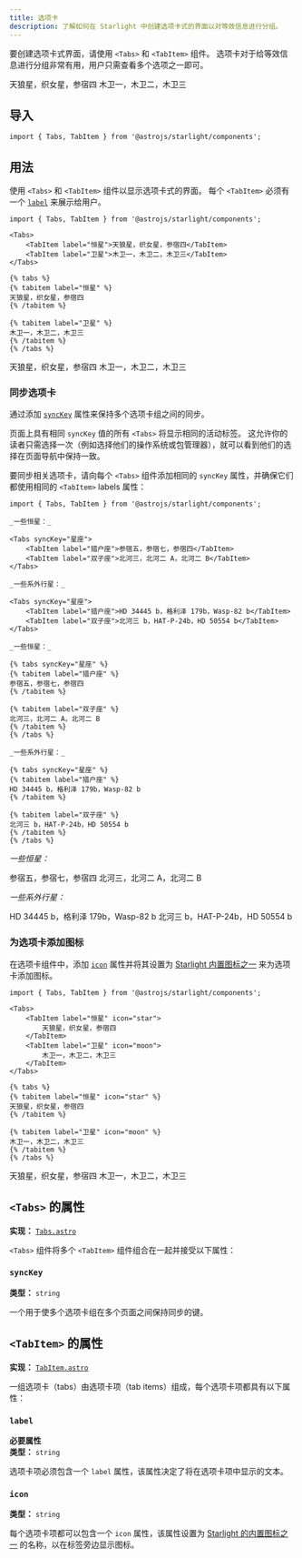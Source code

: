 ```yaml
---
title: 选项卡
description: 了解如何在 Starlight 中创建选项卡式的界面以对等效信息进行分组。
---
```



要创建选项卡式界面，请使用 `<Tabs>` 和 `<TabItem>` 组件。
选项卡对于给等效信息进行分组非常有用，用户只需查看多个选项之一即可。


<Preview>

<Tabs slot="preview">
	<TabItem label="恒星">天狼星，织女星，参宿四</TabItem>
	<TabItem label="卫星">木卫一，木卫二，木卫三</TabItem>
</Tabs>

</Preview>

## 导入

```tsx
import { Tabs, TabItem } from '@astrojs/starlight/components';
```

## 用法

使用 `<Tabs>` 和 `<TabItem>` 组件以显示选项卡式的界面。
每个 `<TabItem>` 必须有一个 [`label`](#label) 来展示给用户。

<Preview>

```mdx
import { Tabs, TabItem } from '@astrojs/starlight/components';

<Tabs>
	<TabItem label="恒星">天狼星，织女星，参宿四</TabItem>
	<TabItem label="卫星">木卫一，木卫二，木卫三</TabItem>
</Tabs>
```

<Fragment slot="markdoc">

```markdoc
{% tabs %}
{% tabitem label="恒星" %}
天狼星，织女星，参宿四
{% /tabitem %}

{% tabitem label="卫星" %}
木卫一，木卫二，木卫三
{% /tabitem %}
{% /tabs %}
```

</Fragment>

<Tabs slot="preview">
	<TabItem label="恒星">天狼星，织女星，参宿四</TabItem>
	<TabItem label="卫星">木卫一，木卫二，木卫三</TabItem>
</Tabs>

</Preview>

### 同步选项卡

通过添加 [`syncKey`](#synckey) 属性来保持多个选项卡组之间的同步。

页面上具有相同 `syncKey` 值的所有 `<Tabs>` 将显示相同的活动标签。
这允许你的读者只需选择一次（例如选择他们的操作系统或包管理器），就可以看到他们的选择在页面导航中保持一致。

要同步相关选项卡，请向每个 `<Tabs>` 组件添加相同的 `syncKey` 属性，并确保它们都使用相同的 `<TabItem>` labels 属性：

<Preview>

```mdx 'syncKey="星座"'
import { Tabs, TabItem } from '@astrojs/starlight/components';

_一些恒星：_

<Tabs syncKey="星座">
	<TabItem label="猎户座">参宿五，参宿七，参宿四</TabItem>
	<TabItem label="双子座">北河三，北河二 A，北河二 B</TabItem>
</Tabs>

_一些系外行星：_

<Tabs syncKey="星座">
	<TabItem label="猎户座">HD 34445 b，格利泽 179b，Wasp-82 b</TabItem>
	<TabItem label="双子座">北河三 b，HAT-P-24b，HD 50554 b</TabItem>
</Tabs>
```

<Fragment slot="markdoc">

```markdoc 'syncKey="星座"'
_一些恒星：_

{% tabs syncKey="星座" %}
{% tabitem label="猎户座" %}
参宿五，参宿七，参宿四
{% /tabitem %}

{% tabitem label="双子座" %}
北河三，北河二 A，北河二 B
{% /tabitem %}
{% /tabs %}

_一些系外行星：_

{% tabs syncKey="星座" %}
{% tabitem label="猎户座" %}
HD 34445 b，格利泽 179b，Wasp-82 b
{% /tabitem %}

{% tabitem label="双子座" %}
北河三 b，HAT-P-24b，HD 50554 b
{% /tabitem %}
{% /tabs %}
```

</Fragment>

<Fragment slot="preview">

_一些恒星：_

<Tabs syncKey="星座">
	<TabItem label="猎户座">参宿五，参宿七，参宿四</TabItem>
	<TabItem label="双子座">北河三，北河二 A，北河二 B</TabItem>
</Tabs>

_一些系外行星：_

<Tabs syncKey="星座">
	<TabItem label="猎户座">HD 34445 b，格利泽 179b，Wasp-82 b</TabItem>
	<TabItem label="双子座">北河三 b，HAT-P-24b，HD 50554 b</TabItem>
</Tabs>

</Fragment>

</Preview>

### 为选项卡添加图标

在选项卡组件中，添加 [`icon`](#icon) 属性并将其设置为 [Starlight 内置图标之一](/zh-cn/reference/icons/#所有图标) 来为选项卡添加图标。

<Preview>

```mdx /icon="\w+"/
import { Tabs, TabItem } from '@astrojs/starlight/components';

<Tabs>
	<TabItem label="恒星" icon="star">
		天狼星，织女星，参宿四
	</TabItem>
	<TabItem label="卫星" icon="moon">
		木卫一，木卫二，木卫三
	</TabItem>
</Tabs>
```

<Fragment slot="markdoc">

```markdoc /icon="\w+"/
{% tabs %}
{% tabitem label="恒星" icon="star" %}
天狼星，织女星，参宿四
{% /tabitem %}

{% tabitem label="卫星" icon="moon" %}
木卫一，木卫二，木卫三
{% /tabitem %}
{% /tabs %}
```

</Fragment>

<Tabs slot="preview">
	<TabItem label="恒星" icon="star">
		天狼星，织女星，参宿四
	</TabItem>
	<TabItem label="卫星" icon="moon">
		木卫一，木卫二，木卫三
	</TabItem>
</Tabs>

</Preview>

## `<Tabs>` 的属性

**实现：** [`Tabs.astro`](https://github.com/withastro/starlight/blob/main/packages/starlight/user-components/Tabs.astro)

`<Tabs>` 组件将多个 `<TabItem>` 组件组合在一起并接受以下属性：

### `syncKey`

**类型：** `string`

一个用于使多个选项卡组在多个页面之间保持同步的键。

## `<TabItem>` 的属性

**实现：** [`TabItem.astro`](https://github.com/withastro/starlight/blob/main/packages/starlight/user-components/TabItem.astro)

一组选项卡（tabs）由选项卡项（tab items）组成，每个选项卡项都具有以下属性：

### `label`

**必要属性**  
**类型：** `string`

选项卡项必须包含一个 `label` 属性，该属性决定了将在选项卡项中显示的文本。

### `icon`

**类型：** `string`

每个选项卡项都可以包含一个 `icon` 属性，该属性设置为 [Starlight 的内置图标之一](/zh-cn/reference/icons/#所有图标) 的名称，以在标签旁边显示图标。
